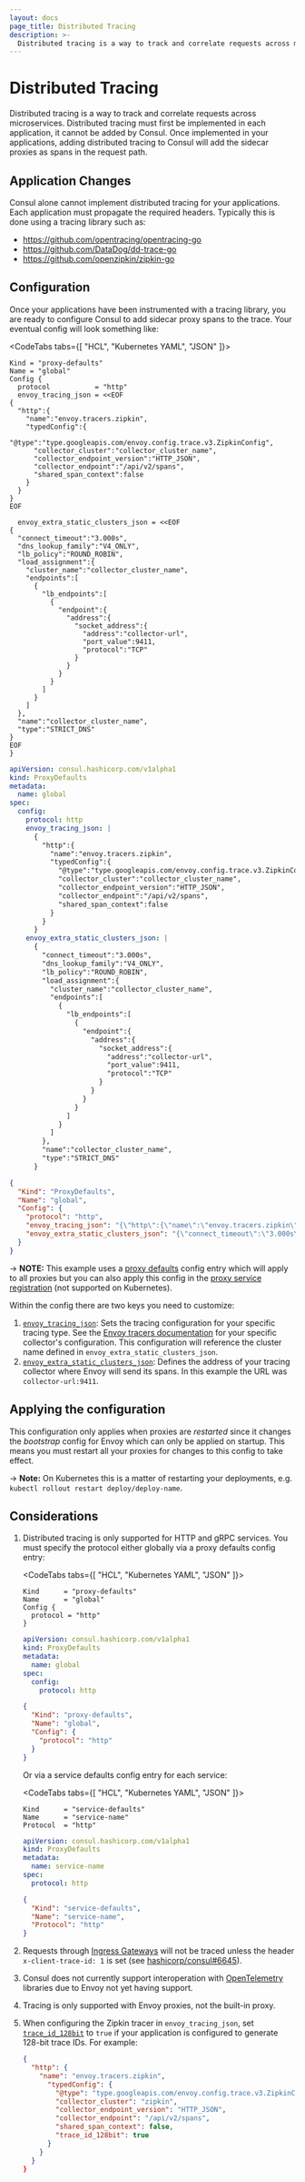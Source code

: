 ```yaml
---
layout: docs
page_title: Distributed Tracing
description: >-
  Distributed tracing is a way to track and correlate requests across microservices.
---
```


# Distributed Tracing

Distributed tracing is a way to track and correlate requests across microservices. Distributed tracing must first
be implemented in each application, it cannot be added by Consul. Once implemented in your applications, adding
distributed tracing to Consul will add the sidecar proxies as spans in the request path.

## Application Changes

Consul alone cannot implement distributed tracing for your applications. Each application must propagate the required
headers. Typically this is done using a tracing library such as:

- https://github.com/opentracing/opentracing-go
- https://github.com/DataDog/dd-trace-go
- https://github.com/openzipkin/zipkin-go

## Configuration

Once your applications have been instrumented with a tracing library, you are ready to configure Consul to add sidecar
proxy spans to the trace. Your eventual config will look something like:

<CodeTabs tabs={[ "HCL", "Kubernetes YAML", "JSON" ]}>

```hcl
Kind = "proxy-defaults"
Name = "global"
Config {
  protocol           = "http"
  envoy_tracing_json = <<EOF
{
  "http":{
    "name":"envoy.tracers.zipkin",
    "typedConfig":{
      "@type":"type.googleapis.com/envoy.config.trace.v3.ZipkinConfig",
      "collector_cluster":"collector_cluster_name",
      "collector_endpoint_version":"HTTP_JSON",
      "collector_endpoint":"/api/v2/spans",
      "shared_span_context":false
    }
  }
}
EOF

  envoy_extra_static_clusters_json = <<EOF
{
  "connect_timeout":"3.000s",
  "dns_lookup_family":"V4_ONLY",
  "lb_policy":"ROUND_ROBIN",
  "load_assignment":{
    "cluster_name":"collector_cluster_name",
    "endpoints":[
      {
        "lb_endpoints":[
          {
            "endpoint":{
              "address":{
                "socket_address":{
                  "address":"collector-url",
                  "port_value":9411,
                  "protocol":"TCP"
                }
              }
            }
          }
        ]
      }
    ]
  },
  "name":"collector_cluster_name",
  "type":"STRICT_DNS"
}
EOF
}

```

```yaml
apiVersion: consul.hashicorp.com/v1alpha1
kind: ProxyDefaults
metadata:
  name: global
spec:
  config:
    protocol: http
    envoy_tracing_json: |
      {
        "http":{
          "name":"envoy.tracers.zipkin",
          "typedConfig":{
            "@type":"type.googleapis.com/envoy.config.trace.v3.ZipkinConfig",
            "collector_cluster":"collector_cluster_name",
            "collector_endpoint_version":"HTTP_JSON",
            "collector_endpoint":"/api/v2/spans",
            "shared_span_context":false
          }
        }
      }
    envoy_extra_static_clusters_json: |
      {
        "connect_timeout":"3.000s",
        "dns_lookup_family":"V4_ONLY",
        "lb_policy":"ROUND_ROBIN",
        "load_assignment":{
          "cluster_name":"collector_cluster_name",
          "endpoints":[
            {
              "lb_endpoints":[
                {
                  "endpoint":{
                    "address":{
                      "socket_address":{
                        "address":"collector-url",
                        "port_value":9411,
                        "protocol":"TCP"
                      }
                    }
                  }
                }
              ]
            }
          ]
        },
        "name":"collector_cluster_name",
        "type":"STRICT_DNS"
      }
```

```json
{
  "Kind": "ProxyDefaults",
  "Name": "global",
  "Config": {
    "protocol": "http",
    "envoy_tracing_json": "{\"http\":{\"name\":\"envoy.tracers.zipkin\",\"typedConfig\":{\"@type\":\"type.googleapis.com/envoy.config.trace.v3.ZipkinConfig\",\"collector_cluster\":\"collector_cluster_name\",\"collector_endpoint_version\":\"HTTP_JSON\",\"collector_endpoint\":\"/api/v2/spans\",\"shared_span_context\":false}}}",
    "envoy_extra_static_clusters_json": "{\"connect_timeout\":\"3.000s\",\"dns_lookup_family\":\"V4_ONLY\",\"lb_policy\":\"ROUND_ROBIN\",\"load_assignment\":{\"cluster_name\":\"collector_cluster_name\",\"endpoints\":[{\"lb_endpoints\":[{\"endpoint\":{\"address\":{\"socket_address\":{\"address\":\"collector-url\",\"port_value\":9411,\"protocol\":\"TCP\"}}}}]}]},\"name\":\"collector_cluster_name\",\"type\":\"STRICT_DNS\"}"
  }
}
```

</CodeTabs>

-> **NOTE:** This example uses a [proxy defaults](/docs/connect/config-entries/proxy-defaults) config entry which will apply to all proxies
but you can also apply this config in the
[proxy service registration](/docs/connect/registration/service-registration#proxy-parameters) (not supported on Kubernetes).

Within the config there are two keys you need to customize:

1. [`envoy_tracing_json`](/docs/connect/proxies/envoy#envoy_tracing_json): Sets the tracing configuration for your specific tracing type.
   See the [Envoy tracers documentation](https://www.envoyproxy.io/docs/envoy/latest/api-v3/config/trace/trace) for your
   specific collector's configuration. This configuration will reference the cluster name defined in `envoy_extra_static_clusters_json`.
1. [`envoy_extra_static_clusters_json`](/docs/connect/proxies/envoy#envoy_extra_static_clusters_json): Defines the address
   of your tracing collector where Envoy will send its spans. In this example the URL was `collector-url:9411`.

## Applying the configuration

This configuration only applies when proxies are _restarted_ since it changes the _bootstrap_ config for Envoy
which can only be applied on startup. This means you must restart all your proxies for changes to this
config to take effect.

-> **Note:** On Kubernetes this is a matter of restarting your deployments, e.g. `kubectl rollout restart deploy/deploy-name`.

## Considerations

1. Distributed tracing is only supported for HTTP and gRPC services. You must specify the protocol either globally
   via a proxy defaults config entry:

    <CodeTabs tabs={[ "HCL", "Kubernetes YAML", "JSON" ]}>

   ```hcl
   Kind      = "proxy-defaults"
   Name      = "global"
   Config {
     protocol = "http"
   }
   ```

   ```yaml
   apiVersion: consul.hashicorp.com/v1alpha1
   kind: ProxyDefaults
   metadata:
     name: global
   spec:
     config:
       protocol: http
   ```

   ```json
   {
     "Kind": "proxy-defaults",
     "Name": "global",
     "Config": {
       "protocol": "http"
     }
   }
   ```

    </CodeTabs>

   Or via a service defaults config entry for each service:

    <CodeTabs tabs={[ "HCL", "Kubernetes YAML", "JSON" ]}>

   ```hcl
   Kind      = "service-defaults"
   Name      = "service-name"
   Protocol  = "http"
   ```

   ```yaml
   apiVersion: consul.hashicorp.com/v1alpha1
   kind: ProxyDefaults
   metadata:
     name: service-name
   spec:
     protocol: http
   ```

   ```json
   {
     "Kind": "service-defaults",
     "Name": "service-name",
     "Protocol": "http"
   }
   ```

    </CodeTabs>

1. Requests through [Ingress Gateways](/docs/connect/gateways/ingress-gateway) will not be traced unless the header
   `x-client-trace-id: 1` is set (see [hashicorp/consul#6645](https://github.com/hashicorp/consul/issues/6645)).

1. Consul does not currently support interoperation with [OpenTelemetry](https://opentelemetry.io/) libraries due to
   Envoy not yet having support.

1. Tracing is only supported with Envoy proxies, not the built-in proxy.

1. When configuring the Zipkin tracer in `envoy_tracing_json`, set [`trace_id_128bit`](https://www.envoyproxy.io/docs/envoy/v1.21.0/api-v3/config/trace/v3/zipkin.proto#envoy-v3-api-field-config-trace-v3-zipkinconfig-trace-id-128bit) to  `true` if your application is configured to generate 128-bit trace IDs. For example:

   <CodeBlockConfig highlight="10">

   ```json
   {
     "http": {
       "name": "envoy.tracers.zipkin",
         "typedConfig": {
           "@type": "type.googleapis.com/envoy.config.trace.v3.ZipkinConfig",
           "collector_cluster": "zipkin",
           "collector_endpoint_version": "HTTP_JSON",
           "collector_endpoint": "/api/v2/spans",
           "shared_span_context": false,
           "trace_id_128bit": true
         }
       }
     }
   }
   ```

   </CodeBlockConfig>
